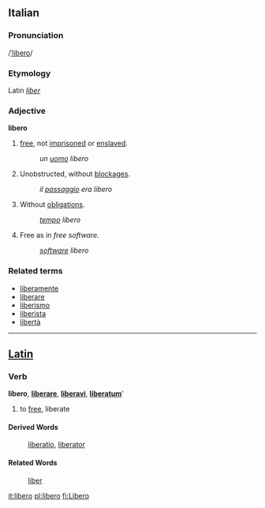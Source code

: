 ==Italian==
===Pronunciation===
/[[Pronunciation guide|ˈlibero]]/
===Etymology===
Latin ''[[liber]]''
===Adjective===
'''libero'''

# [[free]], not [[imprisoned]] or [[enslaved]].
#:''un [[uomo]] libero''
# Unobstructed, without [[blockage|blockages]].
#:''il [[passaggio]] era libero''
# Without [[obligation]]s.
#: ''[[tempo]] libero''
# Free as in ''free software''. 
#:''[[software]] libero''

===Related terms===
*[[liberamente]]
*[[liberare]]
*[[liberismo]]
*[[liberista]]
*[[libertà]]

----

==[[Latin]]==
===Verb===
'''libero''', '''[[liberare]]''', '''[[liberavi]]''', '''[[liberatum]]''''

# to [[free]], liberate
====Derived Words====
: [[liberatio]], [[liberator]]
====Related Words====
: [[liber]]

[[it:libero]]
[[pl:libero]]
[[fi:Libero]]